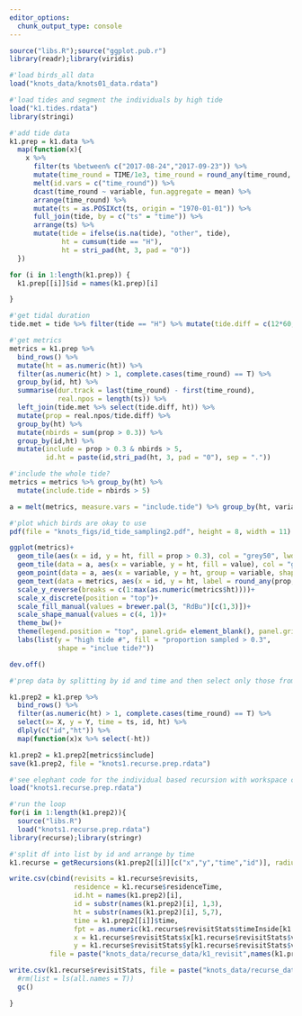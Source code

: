 ```yaml
---
editor_options:
  chunk_output_type: console
---
```


```r
source("libs.R");source("ggplot.pub.r")
library(readr);library(viridis)
```

```r
#'load birds_all data
load("knots_data/knots01_data.rdata")
```

```r
#'load tides and segment the individuals by high tide
load("k1.tides.rdata")
library(stringi)

#'add tide data
k1.prep = k1.data %>%
  map(function(x){
    x %>%
      filter(ts %between% c("2017-08-24","2017-09-23")) %>%
      mutate(time_round = TIME/1e3, time_round = round_any(time_round, 60)) %>%
      melt(id.vars = c("time_round")) %>%
      dcast(time_round ~ variable, fun.aggregate = mean) %>%
      arrange(time_round) %>%
      mutate(ts = as.POSIXct(ts, origin = "1970-01-01")) %>%
      full_join(tide, by = c("ts" = "time")) %>%
      arrange(ts) %>%
      mutate(tide = ifelse(is.na(tide), "other", tide),
             ht = cumsum(tide == "H"),
             ht = stri_pad(ht, 3, pad = "0"))
  })

for (i in 1:length(k1.prep)) {
  k1.prep[[i]]$id = names(k1.prep)[i]

}
```

```r
#'get tidal duration
tide.met = tide %>% filter(tide == "H") %>% mutate(tide.diff = c(12*60, diff(as.numeric(time)/60)), ht = seq(1:length(tide)))

#'get metrics
metrics = k1.prep %>%
  bind_rows() %>%
  mutate(ht = as.numeric(ht)) %>%
  filter(as.numeric(ht) > 1, complete.cases(time_round) == T) %>%
  group_by(id, ht) %>%
  summarise(dur.track = last(time_round) - first(time_round),
            real.npos = length(ts)) %>%
  left_join(tide.met %>% select(tide.diff, ht)) %>%
  mutate(prop = real.npos/tide.diff) %>%
  group_by(ht) %>%
  mutate(nbirds = sum(prop > 0.3)) %>%
  group_by(id,ht) %>%
  mutate(include = prop > 0.3 & nbirds > 5,
         id.ht = paste(id,stri_pad(ht, 3, pad = "0"), sep = "."))

#'include the whole tide?
metrics = metrics %>% group_by(ht) %>%
  mutate(include.tide = nbirds > 5)

a = melt(metrics, measure.vars = "include.tide") %>% group_by(ht, variable) %>% summarise(value = first(value))
```

```r
#'plot which birds are okay to use
pdf(file = "knots_figs/id_tide_sampling2.pdf", height = 8, width = 11)

ggplot(metrics)+
  geom_tile(aes(x = id, y = ht, fill = prop > 0.3), col = "grey50", lwd = 0.1)+
  geom_tile(data = a, aes(x = variable, y = ht, fill = value), col = "grey50", lwd = 0.1)+
  geom_point(data = a, aes(x = variable, y = ht, group = variable, shape = value), size = 2)+
  geom_text(data = metrics, aes(x = id, y = ht, label = round_any(prop, 0.1)), hjust = "middle", size = 2)+
  scale_y_reverse(breaks = c(1:max(as.numeric(metrics$ht))))+
  scale_x_discrete(position = "top")+
  scale_fill_manual(values = brewer.pal(3, "RdBu")[c(1,3)])+
  scale_shape_manual(values = c(4, 1))+
  theme_bw()+
  theme(legend.position = "top", panel.grid= element_blank(), panel.grid.minor = element_blank())+
  labs(list(y = "high tide #", fill = "proportion sampled > 0.3",
            shape = "inclue tide?"))

dev.off()
```

```r
#'prep data by splitting by id and time and then select only those from metrics where include = T

k1.prep2 = k1.prep %>%
  bind_rows() %>%
  filter(as.numeric(ht) > 1, complete.cases(time_round) == T) %>%
  select(x= X, y = Y, time = ts, id, ht) %>%
  dlply(c("id","ht")) %>%
  map(function(x)x %>% select(-ht))

k1.prep2 = k1.prep2[metrics$include]
save(k1.prep2, file = "knots1.recurse.prep.rdata")
```

```r
#'see elephant code for the individual based recursion with workspace clearance and reloading at each step
load("knots1.recurse.prep.rdata")

#'run the loop
for(i in 1:length(k1.prep2)){
  source("libs.R")
  load("knots1.recurse.prep.rdata")
library(recurse);library(stringr)

#'split df into list by id and arrange by time
k1.recurse = getRecursions(k1.prep2[[i]][c("x","y","time","id")], radius = 250, timeunits = "hours")

write.csv(cbind(revisits = k1.recurse$revisits,
                residence = k1.recurse$residenceTime,
                id.ht = names(k1.prep2)[i],
                id = substr(names(k1.prep2)[i], 1,3),
                ht = substr(names(k1.prep2)[i], 5,7),
                time = k1.prep2[[i]]$time,
                fpt = as.numeric(k1.recurse$revisitStats$timeInside[k1.recurse$revisitStats$visitIdx==1]),
                x = k1.recurse$revisitStats$x[k1.recurse$revisitStats$visitIdx==1],
                y = k1.recurse$revisitStats$y[k1.recurse$revisitStats$visitIdx==1]),
          file = paste("knots_data/recurse_data/k1_revisit",names(k1.prep2)[i],".csv", sep ="_" ), row.names = F)

write.csv(k1.recurse$revisitStats, file = paste("knots_data/recurse_data/k1_recurse_output",names(k1.prep2)[i],".csv", sep ="_" ), row.names = F)
  #rm(list = ls(all.names = T))
  gc()

}

```
